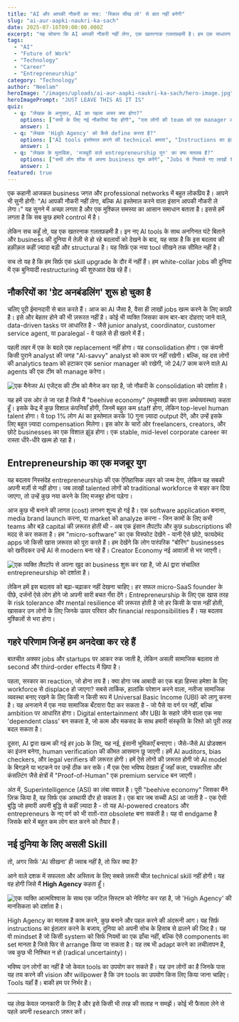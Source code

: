 ```yaml
---
title: "AI और आपकी नौकरी का सच: 'स्किल सीख लो' से बात नहीं बनेगी"
slug: "ai-aur-aapki-naukri-ka-sach"
date: 2025-07-16T09:00:00.000Z
excerpt: "यह सोचना कि AI आपकी नौकरी नहीं लेगा, एक खतरनाक ग़लतफ़हमी है। हम एक साधारण स्किल अपग्रेड के दौर में नहीं, बल्कि व्हाइट-कॉलर अर्थव्यवस्था के एक बुनियादी पुनर्गठन की शुरुआत में हैं।"
tags:
  - "AI"
  - "Future of Work"
  - "Technology"
  - "Career"
  - "Entrepreneurship"
category: "Technology"
author: "Neelam"
heroImage: "/images/uploads/ai-aur-aapki-naukri-ka-sach/hero-image.jpg"
heroImagePrompt: "JUST LEAVE THIS AS IT IS"
quiz:
  - q: "लेखक के अनुसार, AI का पहला असर क्या होगा?"
    options: ["सभी के लिए नई नौकरियां पैदा होंगी", "दस लोगों की team को एक manager और AI से replace कर दिया जाएगा", "AI का कोई खास असर नहीं होगा"]
    answer: 1
  - q: "लेखक 'High Agency' को कैसे define करता है?"
    options: ["AI tools इस्तेमाल करने की technical क्षमता", "Instructions का इंतज़ार करने के बजाय, खुद एक्शन लेने की अंदरूनी इच्छाशक्ति", "एक बड़ी कंपनी में काम करना"]
    answer: 1
  - q: "लेखक के मुताबिक, 'मजबूरी वाले entrepreneurship युग' का क्या मतलब है?"
    options: ["सभी लोग शौक से अपना business शुरू करेंगे", "Jobs से निकाले गए लाखों talented लोगों को मजबूरन कुछ नया शुरू करना होगा", "सरकार सभी को business करने के लिए पैसे देगी"]
    answer: 1
featured: true
---
```


एक कहानी आजकल business जगत और professional networks में बहुत लोकप्रिय है। आपने भी सुनी होगी: "AI आपकी नौकरी नहीं लेगा, बल्कि AI इस्तेमाल करने वाला इंसान आपकी नौकरी ले लेगा।" यह सुनने में अच्छा लगता है और एक मुश्किल समस्या का आसान समाधान बताता है। इससे हमें लगता है कि सब कुछ हमारे control में है।

लेकिन सच कहूँ तो, यह एक खतरनाक ग़लतफ़हमी है। इन नए AI tools के साथ अनगिनत घंटे बिताने और business की दुनिया में तेज़ी से हो रहे बदलावों को देखने के बाद, यह साफ़ है कि इस बदलाव की हक़ीक़त कहीं ज़्यादा बड़ी और structural है। यह सिर्फ़ एक नया tool सीखने तक सीमित नहीं है।

सच तो यह है कि हम सिर्फ़ एक skill upgrade के दौर में नहीं हैं। हम white-collar jobs की दुनिया में एक बुनियादी restructuring की शुरुआत देख रहे हैं।

## नौकरियों का 'ग्रेट अनबंडलिंग' शुरू हो चुका है

चलिए पूरी ईमानदारी से बात करते हैं। आज का AI जैसा है, वैसा ही लाखों jobs खत्म करने के लिए काफ़ी है। इसे और बेहतर होने की भी ज़रूरत नहीं है। कोई भी व्यक्ति जिसका काम बार-बार दोहराए जाने वाले, data-driven tasks पर आधारित है - जैसे junior analyst, coordinator, customer service agent, या paralegal - वे पहले से ही खतरे में हैं।

पहली लहर में एक के बदले एक replacement नहीं होगा। यह consolidation होगा। एक कंपनी किसी पुराने analyst की जगह "AI-savvy" analyst को काम पर नहीं रखेगी। बल्कि, वह दस लोगों की analytics team को हटाकर एक senior manager को रखेगी, जो 24/7 काम करने वाले AI agents की एक टीम को manage करेगा।

![एक मैनेजर AI एजेंट्स की टीम को मैनेज कर रहा है, जो नौकरी के consolidation को दर्शाता है।](/images/uploads/ai-aur-aapki-naukri-ka-sach/ai-job-consolidation.png)

यह हमें उस ओर ले जा रहा है जिसे मैं "beehive economy" (मधुमक्खी का छत्ता अर्थव्यवस्था) कहता हूँ। इसके केंद्र में कुछ विशाल कंपनियाँ होंगी, जिनमें बहुत कम staff होगा, लेकिन top-level human talent होगा। ये top 1% लोग AI का इस्तेमाल करके 10 गुना ज़्यादा output देंगे, और उन्हें इसके लिए बहुत ज़्यादा compensation मिलेगा। इस कोर के चारों ओर freelancers, creators, और छोटे businesses का एक विशाल झुंड होगा। एक stable, mid-level corporate career का रास्ता धीरे-धीरे खत्म हो रहा है।

## Entrepreneurship का एक मजबूर युग

यह बदलाव निस्संदेह entrepreneurship की एक ऐतिहासिक लहर को जन्म देगा, लेकिन यह सबकी अपनी मर्ज़ी से नहीं होगा। जब लाखों talented लोगों को traditional workforce से बाहर कर दिया जाएगा, तो उन्हें कुछ नया करने के लिए मजबूर होना पड़ेगा।

आज कुछ भी बनाने की लागत (cost) लगभग शून्य हो गई है। एक software application बनाना, media brand launch करना, या market को analyze करना - जिन कामों के लिए कभी teams और बड़े capital की ज़रूरत होती थी - अब एक इंसान लैपटॉप और कुछ subscriptions की मदद से कर सकता है। हम "micro-software" का एक विस्फोट देखेंगे - यानी ऐसे छोटे, फायदेमंद apps जो किसी खास ज़रूरत को पूरा करते हैं। हम देखेंगे कि लोग पारंपरिक "बोरिंग" businesses को खरीदकर उन्हें AI से modern बना रहे हैं। Creator Economy नई आवाज़ों से भर जाएगी।

![एक व्यक्ति लैपटॉप से अपना खुद का business शुरू कर रहा है, जो AI द्वारा संचालित entrepreneurship को दर्शाता है।](/images/uploads/ai-aur-aapki-naukri-ka-sach/ai-driven-entrepreneurship.png)

लेकिन हमें इस बदलाव को बढ़ा-चढ़ाकर नहीं देखना चाहिए। हर सफल micro-SaaS founder के पीछे, दर्जनों ऐसे लोग होंगे जो अपनी सारी बचत गँवा देंगे। Entrepreneurship के लिए एक खास तरह के risk tolerance और mental resilience की ज़रूरत होती है जो हर किसी के पास नहीं होती, खासकर उन लोगों के लिए जिनके ऊपर परिवार और financial responsibilities हैं। यह बदलाव मुश्किलों से भरा होगा।

## गहरे परिणाम जिन्हें हम अनदेखा कर रहे हैं

बातचीत अक्सर jobs और startups पर आकर रुक जाती है, लेकिन असली सामाजिक बदलाव तो second और third-order effects में छिपा है।

पहला, सरकार का reaction, जो होना तय है। क्या होगा जब आबादी का एक बड़ा हिस्सा हमेशा के लिए workforce से displace हो जाएगा? सबसे तार्किक, हालांकि परेशान करने वाला, नतीजा सामाजिक व्यवस्था बनाए रखने के लिए किसी न किसी रूप में Universal Basic Income (UBI) को लागू करना है। यह अनजाने में एक नया सामाजिक बँटवारा पैदा कर सकता है - जो पैसे या वर्ग पर नहीं, बल्कि ambition पर आधारित होगा। Digital entertainment और UBI के सहारे जीने वाला एक नया 'dependent class' बन सकता है, जो काम और मकसद के साथ हमारी संस्कृति के रिश्ते को पूरी तरह बदल सकता है।

दूसरा, AI द्वारा खत्म की गई हर job के लिए, यह नई, इंसानी भूमिकाएँ बनाएगा। जैसे-जैसे AI प्रोडक्शन का इंजन बनेगा, human verification की कीमत आसमान छू जाएगी। हमें AI auditors, bias checkers, और legal verifiers की ज़रूरत होगी। हमें ऐसे लोगों की ज़रूरत होगी जो AI model के बिगड़ने या भटकने पर उन्हें ठीक कर सकें। मैं एक ऐसा भविष्य देखता हूँ जहाँ कला, पत्रकारिता और कंसल्टिंग जैसे क्षेत्रों में "Proof-of-Human" एक premium service बन जाएगी।

अंत में, Superintelligence (ASI) का लंबा सवाल है। पूरी "beehive economy" जिसका मैंने ज़िक्र किया है, वह सिर्फ एक अस्थायी दौर हो सकता है। एक बार जब सच्ची ASI आ जाती है - एक ऐसी बुद्धि जो हमारी अपनी बुद्धि से कहीं ज़्यादा है - तो यह AI-powered creators और entrepreneurs के नए वर्ग को भी रातों-रात obsolete बना सकती है। यह वो endgame है जिसके बारे में बहुत कम लोग बात करने को तैयार हैं।

## नई दुनिया के लिए असली Skill

तो, अगर सिर्फ 'AI सीखना' ही जवाब नहीं है, तो फिर क्या है?

आने वाले दशक में सफलता और अस्तित्व के लिए सबसे ज़रूरी चीज़ technical skill नहीं होगी। यह वह होगी जिसे मैं **High Agency** कहता हूँ।

![एक व्यक्ति आत्मविश्वास के साथ एक जटिल सिस्टम को नेविगेट कर रहा है, जो 'High Agency' की मानसिकता को दर्शाता है।](/images/uploads/ai-aur-aapki-naukri-ka-sach/high-agency-mindset.png)

High Agency का मतलब है काम करने, कुछ बनाने और पहल करने की अंदरूनी आग। यह सिर्फ़ instructions का इंतज़ार करने के बजाय, दुनिया को अपनी सोच के हिसाब से ढालने की ज़िद है। यह वो mindset है जो किसी system को सिर्फ नियमों का एक ढाँचा नहीं, बल्कि ऐसे components का set मानता है जिसे फिर से arrange किया जा सकता है। यह तब भी adapt करने का लचीलापन है, जब कुछ भी निश्चित न हो (radical uncertainty)।

भविष्य उन लोगों का नहीं है जो केवल tools का उपयोग कर सकते हैं। यह उन लोगों का है जिनके पास यह तय करने की vision और willpower है कि उन tools का उपयोग किस लिए किया जाना चाहिए। Tools यहाँ हैं। बाकी हम पर निर्भर है।

---
यह लेख केवल जानकारी के लिए है और इसे किसी भी तरह की सलाह न समझें। कोई भी फैसला लेने से पहले अपनी research ज़रूर करें।